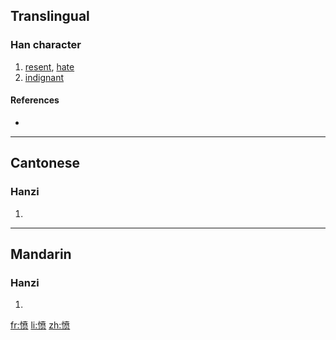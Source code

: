 {{also|憤}}
==Translingual==

===Han character===
{{Han char|rn=61|rad=心|as=09|sn=12|four=|canj=心十廿人 (PJTO)}}

# [[resent]], [[hate]]
# [[indignant]]

====References====
* {{Han ref|kx=0396.071|hdz=42325.140|uh=6124|ud=24868}}

----

==Cantonese==

===Hanzi===
{{yue-hanzi|jyut=|y=fan5|tra=憤}}

# {{defn|Cantonese|sort=心09}}

----

==Mandarin==

===Hanzi===
{{cmn-hanzi|tra=憤|pin=[[fèn]] ([[fen4]]), [[shuò]] ([[shuo4]])|wg=fen<sup>4</sup>, shuo<sup>4</sup>}}

# {{defn|Mandarin|sort=心09}}

[[fr:愤]]
[[li:愤]]
[[zh:愤]]